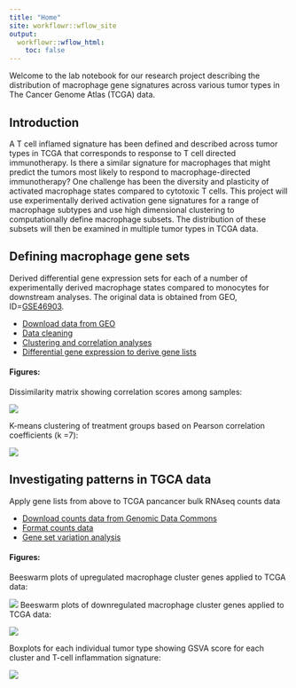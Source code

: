 ```yaml
---
title: "Home"
site: workflowr::wflow_site
output:
  workflowr::wflow_html:
    toc: false
---
```


Welcome to the lab notebook for our research project describing the distribution of macrophage gene signatures across various tumor types in The Cancer Genome Atlas (TCGA) data.

## Introduction

A T cell inflamed signature has been defined and described across tumor types in TCGA that corresponds to response to T cell directed immunotherapy. Is there a similar signature for macrophages that might predict the tumors most likely to respond to macrophage-directed immunotherapy? One challenge has been the diversity and plasticity of activated macrophage states compared to cytotoxic T cells. This project will use experimentally derived activation gene signatures for a range of macrophage subtypes and use high dimensional clustering to computationally define macrophage subsets. The distribution of these subsets will then be examined in multiple tumor types in TCGA data.

## Defining macrophage gene sets

Derived differential gene expression sets for each of a number of experimentally derived macrophage states compared to monocytes for downstream analyses. The original data is obtained from GEO, ID=[GSE46903](https://www.ncbi.nlm.nih.gov/geo/query/acc.cgi?acc=GSE46903).

 * [Download data from GEO](data_download.html)
 * [Data cleaning](preprocessing.html)
 * [Clustering and correlation analyses](clustering.html)
 * [Differential gene expression to derive gene lists](invitro_mac_dge.html)
 
#### Figures: 

 Dissimilarity matrix showing correlation scores among samples:
 
![](assets/corrmatrix.png)
 
K-means clustering of treatment groups based on Pearson correlation coefficients (k =7):

![](assets/k7cluster.png)

## Investigating patterns in TGCA data

Apply gene lists from above to TCGA pancancer bulk RNAseq counts data 

* [Download counts data from Genomic Data Commons](tcga_download.html)
* [Format counts data](tcga_format.html)
* [Gene set variation analysis](ss_gsea.html)

#### Figures:

Beeswarm plots of upregulated macrophage cluster genes applied to TCGA data: 

![](assets/Combined_up_plots.png)
Beeswarm plots of downregulated macrophage cluster genes applied to TCGA data:

![](assets/Combined_down_plots.png)

Boxplots for each individual tumor type showing GSVA score for each cluster and T-cell inflammation signature:

![](assets/combined_boxplots.png)


